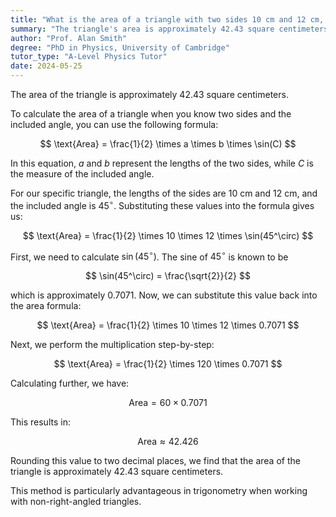 ```yaml
---
title: "What is the area of a triangle with two sides 10 cm and 12 cm, and an included angle of 45°?"
summary: "The triangle's area is approximately 42.43 square centimeters."
author: "Prof. Alan Smith"
degree: "PhD in Physics, University of Cambridge"
tutor_type: "A-Level Physics Tutor"
date: 2024-05-25
---
```


The area of the triangle is approximately $42.43$ square centimeters.

To calculate the area of a triangle when you know two sides and the included angle, you can use the following formula:

$$ 
\text{Area} = \frac{1}{2} \times a \times b \times \sin(C) 
$$

In this equation, $a$ and $b$ represent the lengths of the two sides, while $C$ is the measure of the included angle.

For our specific triangle, the lengths of the sides are $10$ cm and $12$ cm, and the included angle is $45^\circ$. Substituting these values into the formula gives us:

$$ 
\text{Area} = \frac{1}{2} \times 10 \times 12 \times \sin(45^\circ) 
$$

First, we need to calculate $\sin(45^\circ)$. The sine of $45^\circ$ is known to be 

$$ 
\sin(45^\circ) = \frac{\sqrt{2}}{2} 
$$ 

which is approximately $0.7071$. Now, we can substitute this value back into the area formula:

$$ 
\text{Area} = \frac{1}{2} \times 10 \times 12 \times 0.7071 
$$

Next, we perform the multiplication step-by-step:

$$ 
\text{Area} = \frac{1}{2} \times 120 \times 0.7071 
$$

Calculating further, we have:

$$ 
\text{Area} = 60 \times 0.7071 
$$

This results in:

$$ 
\text{Area} \approx 42.426 
$$

Rounding this value to two decimal places, we find that the area of the triangle is approximately $42.43$ square centimeters. 

This method is particularly advantageous in trigonometry when working with non-right-angled triangles.
    